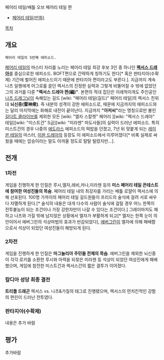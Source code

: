 페어리 테일/배틀 오브 페어리 테일 편

* [[페어리 테일(만화)]] 

[[목차]]


== 개요 ==
 페어리 테일의 5번째 에피소드. 
[[페어리 테일]]의 마스터 자리를 노리는 페어리 테일 최강 후보 3인 중 하나인 '''[[렉서스 드레아]]'''를 중심으로한 에피소드. BOFT편으로 간략하게 칭하기도 한다[* 혹은 판타지아(수확제) 기간에 벌어진 에피소드이기 때문에 판타지아 편이라고도 부른다.].  
지금까지 계속 나츠 일행에게 어그로를 끌던 렉서스의 진정한 실력과 그렇게 비뚤어질 수 밖에 없었던 그의 과거를 다룬   '''"렉서스 드레아 편(編)"'''. 
본편의 적대 집단은 이례적이게도 주인공인 [[나츠 드래그닐]]이 속해있는 길드 [wiki: "페어리 테일(길드)" 페어리 테일]의 렉서스 친위대 '''뇌신중(雷神衆)'''.
즉 내분의 성격이 강한 에피소드로, 때문에 지금까지의 에피소드와는 달리 마지막에는 화해로 내전이 끝이난다.
지금까지 '''"아저씨"'''라는 명칭으로만 불린 [[길다트 클라이브]]를 제외한 모든 [wiki: "엘자 스칼렛" 페어리 ][wiki: "렉서스 드레아" 테일][wiki: "미스트건" S급][wiki: "미라젠" 마도사들]의 실력이 드러난 에피소드.
특히 미스트건의 경우 나중의 [[에도라스]] 에피소드의 떡밥을 던졌고, 7년 뒤 맞붙게 되는 [[레이븐 테일]]의 마스터, [[이완 드레아]]의 등장도 이 에피소드에서 이루어졌다[* 비록 실제로 싸웠을 때에는 압승이라는 말도 아까울 정도로 탈탈 털렸지만...]. 

== 전개 ==
=== 1차전 ===
게임을 진행하게 한 인질은 루시,엘자,레비,카나,미라젠 등의 '''미스 페어리 테일 콘테스트에 참여한 여성진들의 목숨'''. 
페어리 테일 내의 최강자를 가리는 배틀 로얄이 렉서스에 의해 선포된다.
100명 가까이의 페어리 테일 길드원들이 프리드의 술식에 걸려 서로 싸우다 자멸하게 된다.[* 술식의 내용은 대개 다수의 사람이 술식에 걸릴 경우 어느 한쪽이 전투불능이 되는 조건이나 가장 강한자만이 나갈 수 있다는 조건이다.]
그레이마저도 패하고 나츠와 가질 밖에 남지않은 상황에서 엘자가 부활하게 되고[* 엘자는 한쪽 눈이 의안이어서 에버그린의 석상마법의 효과가 반감되었다], [[에버그린]]이 엘자에 의해 패배함으로서 석상이 되었던 여성진들이 해방되게 된다. 

=== 2차전 ===
게임을 진행하게 한 인질은 '''마그놀리아 주민들 전체의 목숨'''. 
에버그린을 제외한 뇌신중이 각각 로키를 소환한 루시와 마력을 되찾은 미라젠 등 석상이 되었던 여성진에게 패배했으며, 게임에 참전한 미스트건과 렉서스간의 짧은 결투가 이어졌다.

=== 칼디아 성당 최종 결전 ===
''' 트리플 드래곤 '''
렉서스 vs. 나츠&가질의 태그로 진행됐으며, 렉서스의 먼치킨적인 강함의 편린이 드러난 전투였다.


=== 판타지아(수확제) ===

내용은 추가 바람

== 평가 ==
추가바람
